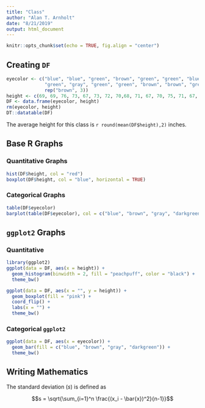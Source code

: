 ```yaml
---
title: "Class"
author: "Alan T. Arnholt"
date: "8/21/2019"
output: html_document
---
```



```r
knitr::opts_chunk$set(echo = TRUE, fig.align = "center")
```

## Creating `DF` 

```r
eyecolor <- c("blue", "blue", "green", "brown", "green", "green", "blue", "brown", 
              "green", "gray", "green", "green", "brown", "brown", "green",
              rep("brown", 3))
height <- c(69, 69, 76, 73, 67, 73, 72, 70,68, 71, 67, 70, 75, 71, 67, 69, 60, 64)
DF <- data.frame(eyecolor, height)
rm(eyecolor, height)
DT::datatable(DF)
```

The average height for this class is `r round(mean(DF$height),2)` inches.

## Base R Graphs

### Quantitative Graphs

```r
hist(DF$height, col = "red")
boxplot(DF$height, col = "blue", horizontal = TRUE)
```

### Categorical Graphs

```r
table(DF$eyecolor)
barplot(table(DF$eyecolor), col = c("blue", "brown", "gray", "darkgreen"))
```

## `ggplot2` Graphs

### Quantitative

```r
library(ggplot2)
ggplot(data = DF, aes(x = height)) +
  geom_histogram(binwidth = 2, fill = "peachpuff", color = "black") + 
  theme_bw()
```

```r
ggplot(data = DF, aes(x = "", y = height)) + 
  geom_boxplot(fill = "pink") + 
  coord_flip() + 
  labs(x = "") + 
  theme_bw()
```

### Categorical `ggplot2`

```r
ggplot(data = DF, aes(x = eyecolor)) +
  geom_bar(fill = c("blue", "brown", "gray", "darkgreen")) + 
  theme_bw()
```

## Writing Mathematics

The standard deviation ($s$) is defined as

$$s = \sqrt{\sum_{i=1}^n \frac{(x_i - \bar{x})^2}{n-1}}$$

